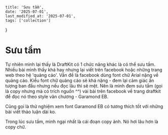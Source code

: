     title: 'Sưu tầm',
    date: '2025-07-01',
    last_modified_at: '2025-07-01',
    tags: ['collection']
}

# Sưu tầm  

Tự nhiên mình lại thấy là DraftKit có 1 chức năng khác 
là có thể sưu tầm. Nhiều bài mình thấy khá hay nhưng 
lại viết trên facebook hoặc những trang web theo hệ 'quảng cáo'. Vấn đề là facebook dùng font chữ Arial 
nặng về quảng cáo. Kiểu font chữ quảng cáo sẽ khá nặng - đem lại cảm giác ấn tượng ban đầu nhưng nếu đọc lâu 
thì sẽ mệt. Nên là mình đem sưu tầm (gọi là copy nhưng mà 
có trích nguồn ^^) vài bài trên facebook 
về trang draftkit để đọc nó theo style văn chương - Garamond EB. 

Cũng gọi là thử nghiệm xem font Garamond EB có tương thích 
tốt với những bài viết thảo luận dài ko. 

Trong lúc sưu tầm, mình ngại nhất là cái đoạn copy ảnh. 
Nó hơi lâu hơn là copy chữ. 













